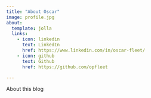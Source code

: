 ```yaml
---
title: "About Oscar"
image: profile.jpg
about:
  template: jolla
  links:
    - icon: linkedin
      text: LinkedIn
      href: https://www.linkedin.com/in/oscar-fleet/
    - icon: github
      text: Github
      href: https://github.com/opfleet

---
```


About this blog
